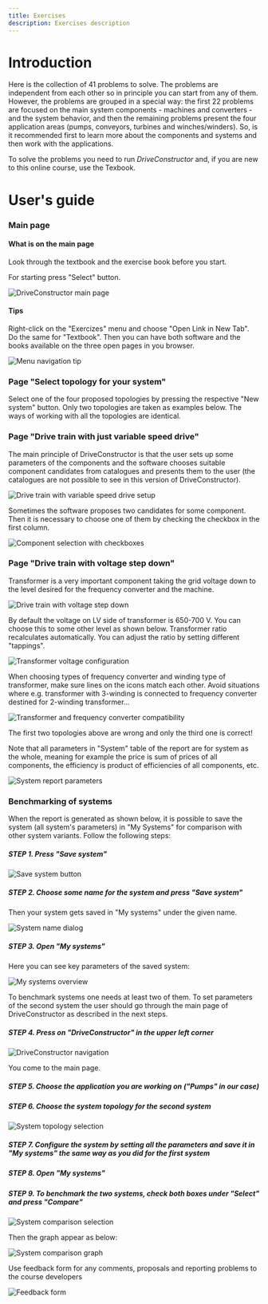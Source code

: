 ```yaml
---
title: Exercises
description: Exercises description
---
```


# Introduction

Here is the collection of 41 problems to solve. The problems are independent
from each other so in principle you can start from any of them. However, the
problems are grouped in a special way: the first 22 problems are focused on the
main system components - machines and converters - and the system behavior, and
then the remaining problems present the four application areas (pumps,
conveyors, turbines and winches/winders). So, is it recommended first to learn
more about the components and systems and then work with the applications.

To solve the problems you need to run _DriveConstructor_ and, if you are new to
this online course, use the Texbook.

# User's guide

### Main page

#### What is on the main page

Look through the textbook and the exercise book before you start.

For starting press "Select" button.

![DriveConstructor main page](./images/userman1.png)

#### Tips

Right-click on the "Exercizes" menu and choose "Open Link in New Tab". Do the
same for "Textbook". Then you can have both software and the books available on
the three open pages in you browser.

![Menu navigation tip](./images/userman1a.png)

### Page "Select topology for your system"

Select one of the four proposed topologies by pressing the respective "New
system" button. Only two topologies are taken as examples below. The ways of
working with all the topologies are identical.

### Page "Drive train with just variable speed drive"

The main principle of DriveConstructor is that the user sets up some parameters
of the components and the software chooses suitable component candidates from
catalogues and presents them to the user (the catalogues are not possible to see
in this version of DriveConstructor).

![Drive train with variable speed drive setup](./images/userman2.png)

Sometimes the software proposes two candidates for some component. Then it is
necessary to choose one of them by checking the checkbox in the first column.

![Component selection with checkboxes](./images/userman3.png)

### Page "Drive train with voltage step down"

Transformer is a very important component taking the grid voltage down to the
level desired for the frequency converter and the machine.

![Drive train with voltage step down](./images/userman4.png)

By default the voltage on LV side of transformer is 650-700 V. You can choose
this to some other level as shown below. Transformer ratio recalculates
automatically. You can adjust the ratio by setting different "tappings".

![Transformer voltage configuration](./images/userman5.png)

When choosing types of frequency converter and winding type of transformer, make
sure lines on the icons match each other. Avoid situations where e.g.
transformer with 3-winding is connected to frequency converter destined for
2-winding transformer...

![Transformer and frequency converter compatibility](./images/userman6.png)

The first two topologies above are wrong and only the third one is correct!

Note that all parameters in "System" table of the report are for system as the
whole, meaning for example the price is sum of prices of all components, the
efficiency is product of efficiencies of all components, etc.

![System report parameters](./images/userman15.png)

### Benchmarking of systems

When the report is generated as shown below, it is possible to save the system
(all system's parameters) in "My Systems" for comparison with other system
variants. Follow the following steps:

##### STEP 1. Press "Save system"

![Save system button](./images/userman7.png)

##### STEP 2. Choose some name for the system and press "Save system"

Then your system gets saved in "My systems" under the given name.

![System name dialog](./images/userman8.png)

##### STEP 3. Open "My systems"

Here you can see key parameters of the saved system:

![My systems overview](./images/userman9.png)

To benchmark systems one needs at least two of them. To set parameters of the
second system the user should go through the main page of DriveConstructor as
described in the next steps.

##### STEP 4. Press on "DriveConstructor" in the upper left corner

![DriveConstructor navigation](./images/userman10.png)

You come to the main page.

##### STEP 5. Choose the application you are working on ("Pumps" in our case)

##### STEP 6. Choose the system topology for the second system

![System topology selection](./images/userman11.png)

##### STEP 7. Configure the system by setting all the parameters and save it in "My systems" the same way as you did for the first system

##### STEP 8. Open "My systems"

##### STEP 9. To benchmark the two systems, check both boxes under "Select" and press "Compare"

![System comparison selection](./images/userman12.png)

Then the graph appear as below:

![System comparison graph](./images/userman13.png)

Use feedback form for any comments, proposals and reporting problems to the
course developers

![Feedback form](./images/userman14.png)
